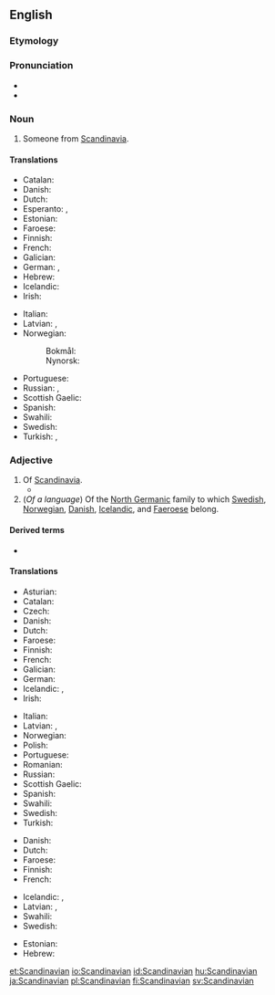 ==English==
{{wikipedia}}

===Etymology===
{{suffix|Scandinavia|an|lang=en}}

===Pronunciation===
* {{IPA|/ˌskændɪˈneɪviən/|lang=en}}
* {{audio|en-us-Scandinavian.ogg|Audio (US)|lang=en}}

===Noun===
{{en-noun}}

# Someone from [[Scandinavia]].

====Translations====
{{trans-top|someone from Scandinavia}}
* Catalan: {{t|ca|escandinau|m}}
* Danish: {{t|da|skandinav|c}}
* Dutch: {{t|nl|Scandinaaf}}
* Esperanto: {{t|eo|skandinavo}} {{qualifier|man or woman}}, {{t|eo|skandinavino}} {{qualifier|woman}}
* Estonian: {{t|et|skandinaavlane}}
* Faroese: {{t|fo|skandinavi|m}}
* Finnish: {{t+|fi|skandinaavi}}
* French: {{t+|fr|Scandinave|m|f}}
* Galician: {{t|gl|escandinavo|m}}
* German: {{t+|de|Skandinavier|m}}, {{t|de|Skandinavierin|f}}
* Hebrew: {{t+|he|סקנדינבי}}
* Icelandic: {{t|is|Skandinavi|m}}
* Irish: {{t|ga|Lochlannach|m}}
{{trans-mid}}
* Italian: {{t|it|scandinavo|m}}
* Latvian: {{t|lv|skandināvs|m}}, {{t|lv|skandināviete|f}}
* Norwegian: 
*: Bokmål: {{t|nb|skandinav|m}}
*: Nynorsk: {{t|nn|skandinav|m}}
* Portuguese: {{t+|pt|escandinavo|m}}
* Russian: {{t+|ru|скандина́в|m}}, {{t+|ru|скандина́вка|f}}
* Scottish Gaelic: {{t|gd|Lochlannach|m}}
* Spanish: {{t+|es|escandinavo|m}}
* Swahili: {{t|sw|Mskandinavi}}
* Swedish: {{t+|sv|skandinav|c}}
* Turkish: {{t+|tr|İskandinav}}, {{t|tr|İskandinavyalı}}
{{trans-bottom}}

===Adjective===
{{en-adj}}

# Of [[Scandinavia]].
#* {{quote-magazine|date=2013-06-08|volume=407|issue=8839|page=55|magazine={{w|The Economist}}
|title=[http://www.economist.com/news/business/21579011-president-proposes-new-round-intellectual-property-reform-obama-goes-troll-hunting Obama goes troll-hunting]
|passage=The solitary, lumbering trolls of '''Scandinavian''' mythology would sometimes be turned to stone by exposure to sunlight. Barack Obama is hoping that several measures announced on June 4th will have a similarly paralysing effect on their modern incarnation, the patent troll.}}
# (''Of a language'') Of the [[North Germanic]] family to which [[Swedish]], [[Norwegian]], [[Danish]], [[Icelandic]], and [[Faeroese]] belong.

====Derived terms====
* {{l|en|Scandinavian Peninsula}}

====Translations====
{{trans-top|of Scandinavia}}
* Asturian: {{t|ast|escandinavu}}
* Catalan: {{t|ca|escandinau}}
* Czech: {{t+|cs|skandinávský}}
* Danish: {{t|da|skandinavisk}}
* Dutch: {{t|nl|scandinavisch}}
* Faroese: {{t|fo|skandinaviskur|m}}
* Finnish: {{t|fi|skandinaavinen}}
* French: {{t+|fr|scandinave}}
* Galician: {{t|gl|escandinavo}}
* German: {{t+|de|skandinavisch}}
* Icelandic: {{t|is|skandinavískur|m}}, {{t+|is|norrænn|m}}
* Irish: {{t|ga|Lochlannach}}
{{trans-mid}}
* Italian: {{t|it|scandinavo}}
* Latvian: {{t|lv|skandināvu}}, {{t|lv|skandināvisks}}
* Norwegian: {{t+|no|skandinavisk}}
* Polish: {{t+|pl|skandynawski|m}}
* Portuguese: {{t+|pt|escandinavo}}
* Romanian: {{t+|ro|scandinav}}
* Russian: {{t+|ru|скандина́вский}}
* Scottish Gaelic: {{t|gd|Lochlannach}}
* Spanish: {{t+|es|escandinavo}}
* Swahili: {{t|sw|-a Uskandinavi}}
* Swedish: {{t+|sv|skandinavisk}}
* Turkish: {{t+|tr|İskandinav}}
{{trans-bottom}}

{{trans-top|of the North Germanic family of languages}}
* Danish: {{t|da|skandinavisk}}
* Dutch: {{t|nl|Scandinavisch}}
* Faroese: {{t|fo|skandinaviskur|m}}
* Finnish: {{t|fi|skandinaavinen}}
* French: {{t+|fr|scandinave}}
{{trans-mid}}
* Icelandic: {{t|is|skandinavískur|m}}, {{t+|is|norrænn|m}}
* Latvian: {{t|lv|skandināvu}}, {{t|lv|skandināvisks}}
* Swahili: {{t|sw|-a Kiskandinavi}}
* Swedish: {{t+|sv|skandinavisk}}
{{trans-bottom}}

{{checktrans-top}}
* Estonian: {{t-check|et|skandinaavia}}
* Hebrew: {{t-check|he|סקנדינבי}}
{{trans-bottom}}

[[et:Scandinavian]]
[[io:Scandinavian]]
[[id:Scandinavian]]
[[hu:Scandinavian]]
[[ja:Scandinavian]]
[[pl:Scandinavian]]
[[fi:Scandinavian]]
[[sv:Scandinavian]]